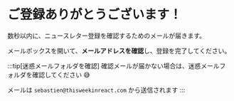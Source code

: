 # ご登録ありがとうございます！

数秒以内に、ニュースレター登録を確認するためのメールが届きます。

メールボックスを開いて、**メールアドレスを確認**し、登録を完了してください。

:::tip[迷惑メールフォルダを確認]
確認メールが届かない場合は、迷惑メールフォルダを確認してください 😅

メールは `sebastien@thisweekinreact.com` から送信されます
:::